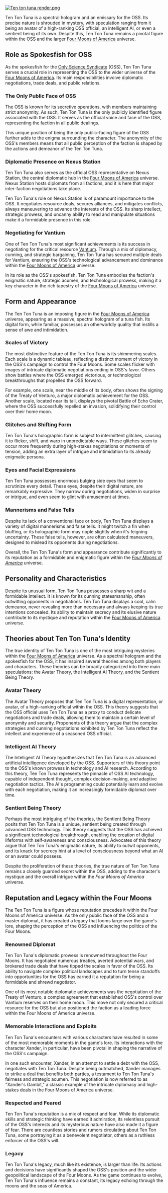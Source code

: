 [![Ten ton tuna render.png](https://starholder.xyz/images/thumb/d/d7/Ten_ton_tuna_render.png/300px-Ten_ton_tuna_render.png)](https://starholder.xyz/index.php/File:Ten_ton_tuna_render.png)

Ten Ton Tuna is a spectral hologram and an emissary for the OSS. Its precise nature is shrouded in mystery, with speculation ranging from it being an avatar of a high-ranking OSS official, an intelligent AI, or even a sentient being of its own. Despite this, Ten Ton Tuna remains a pivotal figure within the OSS and the larger [Four Moons of America](four-moons-of-america) universe.

## Role as Spokesfish for OSS
As the spokesfish for the [Only Science Syndicate](https://starholder.xyz/index.php/Only_Science_Syndicate) (OSS), Ten Ton Tuna serves a crucial role in representing the OSS to the wider universe of the [Four Moons of America](four-moons-of-america). Its main responsibilities involve diplomatic negotiations, trade deals, and public relations.

### The Only Public Face of OSS
The OSS is known for its secretive operations, with members maintaining strict anonymity. As such, Ten Ton Tuna is the only publicly identified figure associated with the OSS. It serves as the official voice and face of the OSS, representing the faction in all public dealings.

This unique position of being the only public-facing figure of the OSS further adds to the enigma surrounding the character. The anonymity of the OSS's members means that all public perception of the faction is shaped by the actions and demeanor of the Ten Ton Tuna.

### Diplomatic Presence on Nexus Station
Ten Ton Tuna also serves as the official OSS representative on Nexus Station, the central diplomatic hub in the [Four Moons of America](four-moons-of-america) universe. Nexus Station hosts diplomats from all factions, and it is here that major inter-faction negotiations take place.

Ten Ton Tuna's role on Nexus Station is of paramount importance to the OSS. It negotiates resource deals, secures alliances, and mitigates conflicts, always maneuvering to advance the interests of the OSS. Its sharp intellect, strategic prowess, and uncanny ability to read and manipulate situations make it a formidable presence in this role.

### Negotiating for Vantium
One of Ten Ton Tuna's most significant achievements is its success in negotiating for the critical resource [Vantium](vantium). Through a mix of diplomacy, cunning, and strategic bargaining, Ten Ton Tuna has secured multiple deals for Vantium, ensuring the OSS's technological advancement and dominance within the [Four Moons of America](four-moons-of-america) universe.

In its role as the OSS's spokesfish, Ten Ton Tuna embodies the faction's enigmatic nature, strategic acumen, and technological prowess, making it a key character in the rich tapestry of the [Four Moons of America](four-moons-of-america) universe.

## Form and Appearance
The Ten Ton Tuna is an imposing figure in the [Four Moons of America](four-moons-of-america) universe, appearing as a massive, spectral hologram of a tuna fish. Its digital form, while familiar, possesses an otherworldly quality that instills a sense of awe and intimidation.

### Scales of Victory
The most distinctive feature of the Ten Ton Tuna is its shimmering scales. Each scale is a dynamic tableau, reflecting a distinct moment of victory in the OSS's campaign to control the Four Moons. Some scales flicker with images of intricate diplomatic negotiations ending in OSS's favor. Others show battles where the OSS emerged victorious, or technological breakthroughs that propelled the OSS forward.

For example, one scale, near the middle of its body, often shows the signing of the Treaty of Venturo, a major diplomatic achievement for the OSS. Another scale, located near its tail, displays the pivotal Battle of Echo Crater, where the OSS successfully repelled an invasion, solidifying their control over their home moon.

### Glitches and Shifting Form
Ten Ton Tuna's holographic form is subject to intermittent glitches, causing it to flicker, shift, and warp in unpredictable ways. These glitches seem to occur more frequently during high-stakes negotiations or moments of tension, adding an extra layer of intrigue and intimidation to its already enigmatic persona.

### Eyes and Facial Expressions
Ten Ton Tuna possesses enormous bulging side eyes that seem to scrutinize every detail. These eyes, despite their digital nature, are remarkably expressive. They narrow during negotiations, widen in surprise or intrigue, and even seem to glint with amusement at times.

### Mannerisms and False Tells
Despite its lack of a conventional face or body, Ten Ton Tuna displays a variety of digital mannerisms and false tells. It might twitch a fin when bluffing, or its holographic form may ripple slightly when it's feigning uncertainty. These false tells, however, are often calculated maneuvers, designed to mislead its opponents during negotiations.

Overall, the Ten Ton Tuna's form and appearance contribute significantly to its reputation as a formidable and enigmatic figure within the *[Four Moons of America](four-moons-of-america)* universe.

## Personality and Characteristics
Despite its unusual form, Ten Ton Tuna possesses a sharp wit and a formidable intellect. It is known for its cunning statesmanship, often outwitting opponents in negotiations. Ten Ton Tuna displays a cool, calm demeanor, never revealing more than necessary and always keeping its true intentions concealed. Its ability to maintain secrecy and its elusive nature contribute to its mystique and reputation within the [Four Moons of America](four-moons-of-america) universe.

## Theories about Ten Ton Tuna's Identity
The true identity of Ten Ton Tuna is one of the most intriguing mysteries within the [Four Moons of America](four-moons-of-america) universe. As a spectral hologram and the spokesfish for the OSS, it has inspired several theories among both players and characters. These theories can be broadly categorized into three main speculations: the Avatar Theory, the Intelligent AI Theory, and the Sentient Being Theory.

### Avatar Theory
The Avatar Theory proposes that Ten Ton Tuna is a digital representation, or avatar, of a high-ranking official within the OSS. This theory suggests that the OSS official uses Ten Ton Tuna as a proxy to conduct delicate negotiations and trade deals, allowing them to maintain a certain level of anonymity and security. Proponents of this theory argue that the complex strategies and cunning negotiations exhibited by Ten Ton Tuna reflect the intellect and experience of a seasoned OSS official.

### Intelligent AI Theory
The Intelligent AI Theory hypothesizes that Ten Ton Tuna is an advanced artificial intelligence developed by the OSS. Supporters of this theory point to the OSS's known prowess in technology and AI research. According to this theory, Ten Ton Tuna represents the pinnacle of OSS AI technology, capable of independent thought, complex decision-making, and adaptive negotiation tactics. The AI's programming could potentially learn and evolve with each negotiation, making it an increasingly formidable diplomat over time.

### Sentient Being Theory
Perhaps the most intriguing of the theories, the Sentient Being Theory posits that Ten Ton Tuna is a unique, sentient being created through advanced OSS technology. This theory suggests that the OSS has achieved a significant technological breakthrough, enabling the creation of digital lifeforms with self-awareness and consciousness. Advocates of this theory argue that Ten Ton Tuna's enigmatic nature, its ability to outwit opponents, and its knack for secrecy hint at a level of consciousness beyond what an AI or an avatar could possess.

Despite the proliferation of these theories, the true nature of Ten Ton Tuna remains a closely guarded secret within the OSS, adding to the character's mystique and the overall intrigue within the *Four Moons of America* universe.

## Reputation and Legacy within the Four Moons
The Ten Ton Tuna is a figure whose reputation precedes it within the Four Moons of America universe. As the only public face of the OSS and a master diplomat, it has created a legacy that looms large over the game's lore, shaping the perception of the OSS and influencing the politics of the Four Moons.

### Renowned Diplomat
Ten Ton Tuna's diplomatic prowess is renowned throughout the Four Moons. It has negotiated numerous treaties, averted potential wars, and brokered trade deals that have tipped the scales in favor of the OSS. Its ability to navigate complex political landscapes and to turn tense standoffs into opportunities for the OSS has earned it a reputation for being a formidable and shrewd negotiator.

One of its most notable diplomatic achievements was the negotiation of the Treaty of Venturo, a complex agreement that established OSS's control over Vantium reserves on their home moon. This move not only secured a critical resource for the OSS but also positioned the faction as a leading force within the Four Moons of America universe.

### Memorable Interactions and Exploits
Ten Ton Tuna's encounters with various characters have resulted in some of the most memorable moments in the game's lore. Its interactions with the character Xander, in particular, have been pivotal in shaping the narrative of the OSS's campaign.

In one such encounter, Xander, in an attempt to settle a debt with the OSS, negotiates with Ten Ton Tuna. Despite being outmatched, Xander manages to strike a deal that benefits both parties, a testament to Ten Ton Tuna's fairness and strategic acumen. This negotiation is now referred to as "Xander's Gambit," a classic example of the intricate diplomacy and high-stakes deals in the Four Moons of America universe.

### Respected and Feared
Ten Ton Tuna's reputation is a mix of respect and fear. While its diplomatic skills and strategic thinking have earned it admiration, its relentless pursuit of the OSS's interests and its mysterious nature have also made it a figure of fear. There are countless stories and rumors circulating about Ten Ton Tuna, some portraying it as a benevolent negotiator, others as a ruthless enforcer of the OSS's will.

### Legacy
Ten Ton Tuna's legacy, much like its existence, is larger than life. Its actions and decisions have significantly shaped the OSS's position and the wider geopolitical landscape of the Four Moons. As the game continues to evolve, Ten Ton Tuna's influence remains a constant, its legacy echoing through the moons and the seas of America.
